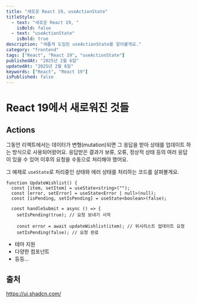 ```yaml
---
title: "새로운 React 19, useActionState"
titleStyle:
  - text: "새로운 React 19, "
    isBold: false
  - text: "useActionState"
    isBold: true
description: "새롭게 도입된 useActionState를 알아볼게요."
category: "frontend"
tags: ["React", "React 19", "useActionState"]
publishedAt: "2025년 2월 6일"
updatedAt: "2025년 2월 6일"
keywords: ["React", "React 19"]
isPublished: false
---
```


# React 19에서 새로워진 것들

## Actions

그동안 리액트에서는 데이터가 변형(mutation)되면 그 응답을 받아 상태를 업데이트 하는 방식으로 사용되어왔어요.
응답받은 결과가 보류, 오류, 정상적 상태 등의 여러 응답이 있을 수 있어 이후의 요청을 수동으로 처리해야 했어요.

그 예제로 `useState`로 처리중인 상태와 에러 상태를 처리하는 코드를 살펴볼게요.

```tsx
function UpdateWishlist() {
  const [item, setItem] = useState<string>("");
  const [error, setError] = useState<Error | null>(null);
  const [isPending, setIsPending] = useState<boolean>(false);

  const handleSubmit = async () => {
    setIsPending(true); // 요청 보내기 시작

    const error = await updateWishlist(item); // 위시리스트 업데이트 요청
    setIsPending(false); // 요청 완료
```

- 테마 지원
- 다양한 컴포넌트
- 등등...

## 출처

https://ui.shadcn.com/
